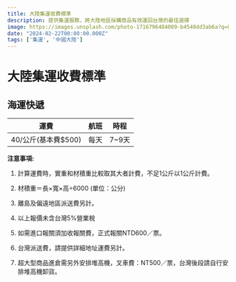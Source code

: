 ```yaml
---
title: 大陸集運收費標準
description: 提供集運服務，將大陸地區採購商品有效運回台灣的最佳選擇
image: https://images.unsplash.com/photo-1716796484009-b4540dd3ab6a?q=80&w=1920&auto=format&fit=crop&ixlib=rb-4.0.3&ixid=M3wxMjA3fDB8MHxwaG90by1wYWdlfHx8fGVufDB8fHx8fA%3D%3D
date: "2024-02-22T00:00:00.000Z"
tags: ['集運', '中國大陸']
---
```


# 大陸集運收費標準

## 海運快遞

| 運費 | 航班 | 時程 |
|------|------|------|
| 40/公斤(基本費$500) | 每天 | 7~9天 |

**注意事項:**

1. 計算運費時，實重和材積重比較取其大者計費，不足1公斤以1公斤計費。

2. 材積重＝長×寬×高÷6000 (單位：公分)

3. 離島及偏遠地區派送費另計。

4. 以上報價未含台灣5%營業稅

5. 如需進口報關須加收報關費，正式報關NTD600／票。

6. 台灣派送費，請提供詳細地址運費另計。

7. 超大型商品進倉需另外安排堆高機，叉車費：NT500／票，台灣後段請自行安排堆高機卸貨。
